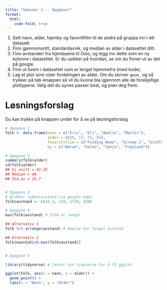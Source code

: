 ```yaml
---
title: "Seminar 1 -- Oppgaver"
format: 
  html:
    code-fold: true
---
```



1. Sett navn, alder, hjemby og favorittfilm til de andre på gruppa inn i ett datasett. 
2. Finn gjennomsnitt, standardavvik, og median av alder i datasettet ditt.
3. Finn avstanden fra hjembyene til Oslo, og legg inn dette som en ny kolonne i datasettet. Er du usikker på hvordan, se om du finner ut av det på google. 
4. Finn ut hvem i datasettet som er lengst hjemmefra (med kode).
5. Lag et plot som viser fordelingen av alder. Om du skriver `geom_` og så trykker på tab-knappen så vil du kunne bla igjennom alle de forskjellige plottypene. Velg det du synes passer best, og prøv deg frem. 


# Løsningsforslag

Du kan trykke på knappen under for å se på løsningsforslag

```r

# Oppgave 1
folk <- data.frame(navn = c("Eric", "Eli", "Amalie", "Martin"),
                   alder = c(25, 17, 72, 55),
                   favorittfilm = c("Finding Nemo", "Scream 2", "Gruffalo", "Folk og røvere i Kardemomme by"),
                   by = c("Bærum", "Dalen", "Senja", "Frøyland"))

# Oppgave 2
summary(folk$alder)
sd(folk$alder)
## Gj.snitt = 42.25
## Median = 40
## Std.av = 25.7


# Oppgave 3
# Brukker sykkelavstand via google maps
folk$avstand <- c(22.1, 219, 1710, 438)

# Oppgave 4
max(folk$avstand) # 1710 er lengst

## Alternativ 1
folk %>% arrange(avstand) # Amalie har lengst avstand

## Alternativ 2
folk$navn[which.max(folk$avstand)]


# Oppgave 5

library(tidyverse) # laster inn tidyverse for å få ggplot

ggplot(folk, aes(x = navn, y = alder)) +
  geom_point() +
  labs(x = "Navn", y = "Alder")

```

